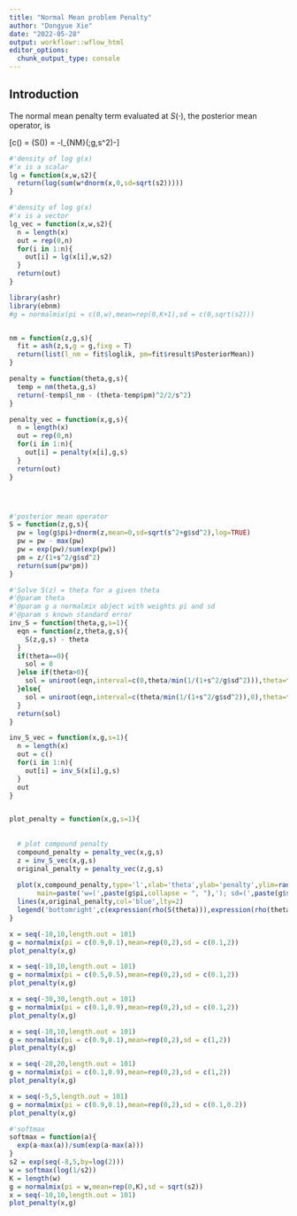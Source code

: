 ```yaml
---
title: "Normal Mean problem Penalty"
author: "Dongyue Xie"
date: "2022-05-28"
output: workflowr::wflow_html
editor_options:
  chunk_output_type: console
---
```


## Introduction

The normal mean penalty term evaluated at $S(\cdot)$, the posterior mean operator, is 

\[c(\theta) = \rho(S(\theta)) = -l_{NM}(\theta;g,s^2)-\frac{(\theta-S_{g,s}(\theta))^2}{2s^2}\]

```r
#'density of log g(x)
#'x is a scalar
lg = function(x,w,s2){
  return(log(sum(w*dnorm(x,0,sd=sqrt(s2)))))
}

#'density of log g(x)
#'x is a vector
lg_vec = function(x,w,s2){
  n = length(x)
  out = rep(0,n)
  for(i in 1:n){
    out[i] = lg(x[i],w,s2)
  }
  return(out)
}
```

```r
library(ashr)
library(ebnm)
#g = normalmix(pi = c(0,w),mean=rep(0,K+1),sd = c(0,sqrt(s2)))


nm = function(z,g,s){
  fit = ash(z,s,g = g,fixg = T)
  return(list(l_nm = fit$loglik, pm=fit$result$PosteriorMean))
}

penalty = function(theta,g,s){
  temp = nm(theta,g,s)
  return(-temp$l_nm - (theta-temp$pm)^2/2/s^2)
}

penalty_vec = function(x,g,s){
  n = length(x)
  out = rep(0,n)
  for(i in 1:n){
    out[i] = penalty(x[i],g,s)
  }
  return(out)
}




#'posterior mean operator
S = function(z,g,s){
  pw = log(g$pi)+dnorm(z,mean=0,sd=sqrt(s^2+g$sd^2),log=TRUE)
  pw = pw - max(pw)
  pw = exp(pw)/sum(exp(pw))
  pm = z/(1+s^2/g$sd^2)
  return(sum(pw*pm))
}

#'Solve S(z) = theta for a given theta
#'@param theta 
#'@param g a normalmix object with weights pi and sd
#'@param s known standard error
inv_S = function(theta,g,s=1){
  eqn = function(z,theta,g,s){
    S(z,g,s) - theta
  }
  if(theta==0){
    sol = 0
  }else if(theta>0){
    sol = uniroot(eqn,interval=c(0,theta/min(1/(1+s^2/g$sd^2))),theta=theta,g=g,s=s)$root
  }else{
    sol = uniroot(eqn,interval=c(theta/min(1/(1+s^2/g$sd^2)),0),theta=theta,g=g,s=s)$root
  }
  return(sol)
}

inv_S_vec = function(x,g,s=1){
  n = length(x)
  out = c()
  for(i in 1:n){
    out[i] = inv_S(x[i],g,s)
  }
  out
}


plot_penalty = function(x,g,s=1){
  
  
  # plot compound penalty
  compound_penalty = penalty_vec(x,g,s)
  z = inv_S_vec(x,g,s)
  original_penalty = penalty_vec(z,g,s)
  
  plot(x,compound_penalty,type='l',xlab='theta',ylab='penalty',ylim=range(c(compound_penalty,original_penalty)),
       main=paste('w=(',paste(g$pi,collapse = ", "),'); sd=(',paste(g$sd,collapse = ", "),')',sep=''))
  lines(x,original_penalty,col='blue',lty=2)
  legend('bottomright',c(expression(rho(S(theta))),expression(rho(theta))),lty=c(1,2),col=c(1,'blue'))
}

```

```r
x = seq(-10,10,length.out = 101)
g = normalmix(pi = c(0.9,0.1),mean=rep(0,2),sd = c(0.1,2))
plot_penalty(x,g)
```

```r
x = seq(-10,10,length.out = 101)
g = normalmix(pi = c(0.5,0.5),mean=rep(0,2),sd = c(0.1,2))
plot_penalty(x,g)
```

```r
x = seq(-30,30,length.out = 101)
g = normalmix(pi = c(0.1,0.9),mean=rep(0,2),sd = c(0.1,2))
plot_penalty(x,g)
```

```r
x = seq(-10,10,length.out = 101)
g = normalmix(pi = c(0.9,0.1),mean=rep(0,2),sd = c(1,2))
plot_penalty(x,g)
```

```r
x = seq(-20,20,length.out = 101)
g = normalmix(pi = c(0.1,0.9),mean=rep(0,2),sd = c(1,2))
plot_penalty(x,g)
```

```r
x = seq(-5,5,length.out = 101)
g = normalmix(pi = c(0.9,0.1),mean=rep(0,2),sd = c(0.1,0.2))
plot_penalty(x,g)
```

```r
#'softmax
softmax = function(a){
  exp(a-max(a))/sum(exp(a-max(a)))
}
s2 = exp(seq(-8,5,by=log(2)))
w = softmax(log(1/s2))
K = length(w)
g = normalmix(pi = w,mean=rep(0,K),sd = sqrt(s2))
x = seq(-10,10,length.out = 101)
plot_penalty(x,g)
```

